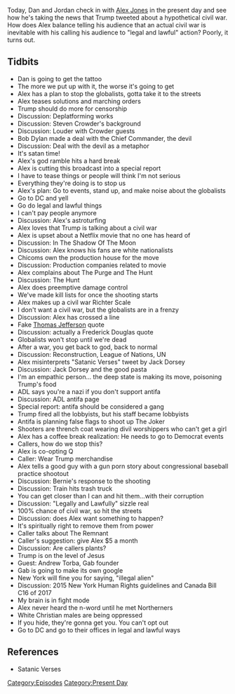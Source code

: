 {{DEFAULTSORT:
    #_EPISODE_0350:September 29-30, 2019
}}{{Episode
    | title             = September 29-30, 2019
    | caption           = Listen to this episode on [https://knowledgefight.libsyn.com/knowledge-fight-september-29-30-2019 Libsyn] [https://open.spotify.com/episode/57Tv2gAVp2lm8tJkeN9Pnd Spotify], Read the [[Transcript/350: September 29-30, 2019|Unofficial Transcript]]
    | episodeNumber     = 350
    | length            = 02:39:24
    | airDate           = October 2, 2019
    | coverageStartDate = September 29, 2019
    | coverageEndDate   = September 30, 2019
    | episodeType       = [[:Category:Present Day|Present Day]]
    | appearance        = [[Steven Crowder]], [[Bob Dylan]], [[Andrew Torba]]
    | oocDrop           = Piss on Satan
    | previousEpisode   = [[349: April 15-16, 2013]]
    | nextEpisode       = [[351: Jordan Takes The Wheel 2]]
}}

{{Stub}}

Today, Dan and Jordan check in with [[Alex Jones]] in the present day and see how he's taking the news that Trump tweeted about a hypothetical civil war. How does Alex balance telling his audience that an actual civil war is inevitable with his calling his audience to "legal and lawful" action? Poorly, it turns out.

==Tidbits==

*Dan is going to get the tattoo
*The more we put up with it, the worse it's going to get
*Alex has a plan to stop the globalists, gotta take it to the streets
*Alex teases solutions and marching orders
*Trump should do more for censorship
*Discussion: Deplatforming works
*Discussion: Steven Crowder's background
*Discussion: Louder with Crowder guests
*Bob Dylan made a deal with the Chief Commander, the devil
*Discussion: Deal with the devil as a metaphor
*It's satan time!
*Alex's god ramble hits a hard break
*Alex is cutting this broadcast into a special report
*I have to tease things or people will think I'm not serious
*Everything they're doing is to stop us
*Alex's plan: Go to events, stand up, and make noise about the globalists
*Go to DC and yell
*Go do legal and lawful things
*I can't pay people anymore
*Discussion: Alex's astroturfing
*Alex loves that Trump is talking about a civil war
*Alex is upset about a Netflix movie that no one has heard of
*Discussion: In The Shadow Of The Moon
*Discussion: Alex knows his fans are white nationalists
*Chicoms own the production house for the move
*Discussion: Production companies related to movie
*Alex complains about The Purge and The Hunt
*Discussion: The Hunt
*Alex does preemptive damage control
*We've made kill lists for once the shooting starts
*Alex makes up a civil war Richter Scale
*I don't want a civil war, but the globalists are in a frenzy
*Discussion: Alex has crossed a line
*Fake [[Thomas Jefferson]] quote
*Discussion: actually a Frederick Douglas quote
*Globalists won't stop until we're  dead
*After a war, you get back to god, back to normal
*Discussion: Reconstruction, League of Nations, UN
*Alex misinterprets "Satanic Verses" tweet by Jack Dorsey
*Discussion: Jack Dorsey and the good pasta
*I'm an empathic person... the deep state is making its move, poisoning Trump's food
*ADL says you're a nazi if you don't support antifa
*Discussion: ADL antifa page
*Special report: antifa should be considered a gang
*Trump fired all the lobbyists, but his staff became lobbyists
*Antifa is planning false flags to shoot up The Joker
*Shooters are thrench coat wearing divil worshippers who can't get a girl
*Alex has a coffee break realization: He needs to go to Democrat events
*Callers, how do we stop this?
*Alex is co-opting Q
*Caller: Wear Trump merchandise
*Alex tells a good guy with a gun porn story about congressional baseball practice shootout
*Discussion: Bernie's response to the shooting
*Discussion: Train hits trash truck
*You can get closer than I can and hit them...with their corruption
*Discussion: "Legally and Lawfully" sizzle real
*100% chance of civil war, so hit the streets
*Discussion: does Alex want something to happen?
*It's spiritually right to remove them from power
*Caller talks about The Remnant
*Caller's suggestion: give Alex $5 a month
*Discussion: Are callers plants?
*Trump is on the level of Jesus
*Guest: Andrew Torba, Gab founder
*Gab is going to make its own google
*New York will fine you for saying, "illegal alien"
*Discussion: 2015 New York Human Rights guidelines and Canada Bill C16 of 2017
*My brain is in fight mode
*Alex never heard the n-word until he met Northerners
*White Christian males are being oppressed
*If you hide, they're gonna get you. You can't opt out
*Go to DC and go to their offices in legal and lawful ways

==References==

*Satanic Verses

[[Category:Episodes]]
[[Category:Present Day]]
